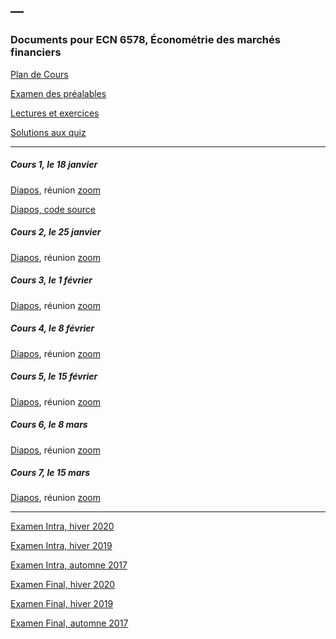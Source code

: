 ---
---

<link rel="stylesheet" href="styles.css" type="text/css">

### Documents pour ECN 6578, Économétrie des marchés financiers

[Plan de Cours](./ECN6578/ECN6578A-H21-PC.pdf)

[Examen des préalables](./ECN6578/examen_prealables.pdf)

[Lectures et exercices](./ECN6578/LX.pdf)

[Solutions aux quiz](./ECN6578/Quiz_solutions.pdf)

***

##### Cours 1, le 18 janvier

[Diapos](./ECN6578/ECN6578_1.pdf),
réunion
[zoom](https://umontreal.zoom.us/rec/share/37iwZakvuh9CC7YLVH0NmXAd6ao1NDjlWxWS1XY9piOWpz-136NxtFME6IdKcpPg.AXIAk-hOcdOINCWA)

[Diapos, code source](./ECN6578/ECN6578_1.Rmd)

##### Cours 2, le 25 janvier

[Diapos](./ECN6578/ECN6578_2.pdf),
réunion
[zoom](https://umontreal.zoom.us/rec/share/dJyZp_4v9RX2NDSo6PIUp2ELUGF1bxDtmaDKIAdPEE0xp-M1SJk8MOUmB_jy_ktY.0XmxuUxN2LEbWkVS)

##### Cours 3, le 1 février

[Diapos](./ECN6578/ECN6578_3.pdf),
réunion
[zoom](https://umontreal.zoom.us/rec/share/I8Uf0KiYV9J4e0Yzr5dNzjv_zi8Tc3FBUd5-dyI1bv2pmdmSBuVvi00b5G8YACXZ.Gz5ycC3-Gm2H5aNb)

##### Cours 4, le 8 février

[Diapos](./ECN6578/ECN6578_4.pdf),
réunion
[zoom](https://umontreal.zoom.us/rec/share/eXVhCYNzvMC_9WvQfeGBuPFjCsqYe1cMXL1nuawSE2cTtqyHRwBCziRkaXk_eLh5.QMhJmlvZo11cYsLw)

##### Cours 5, le 15 février

[Diapos](./ECN6578/ECN6578_5.pdf),
réunion
[zoom](https://umontreal.zoom.us/rec/share/AU1P_PWd-s6lXEtG8jokYOY014y-wWVNCda8TkZWNmoa8BwTtmr282ZYOj92ibM1.JnHPbJI6cCv62xp5)

##### Cours 6, le 8 mars

[Diapos](./ECN6578/ECN6578_6.pdf), réunion
[zoom](https://umontreal.zoom.us/rec/share/YZJBwXyQuGW7ttzFwZZ-_aln6qMyBJ7kGtGmg4Sd6KwnuGgV0j_GvRgfeI5TLoDL.C7UZj7zT22DQHtl-)

##### Cours 7, le 15 mars

[Diapos](./ECN6578/ECN6578_7.pdf), réunion
[zoom](https://umontreal.zoom.us/rec/share/mZiS12GqWw-9yYciEdS3P4TydZGM6cPhxxL_LMG--PtbUSu3Xi8CdiqNvfYxSZQD.T8pYYzugrtDdGKwA)

***

[Examen Intra, hiver 2020](./ECN6578/EI20.pdf)

[Examen Intra, hiver 2019](./ECN6578/EI19.pdf)

[Examen Intra, automne 2017](./ECN6578/ECN6578A_EI17.pdf)

[Examen Final, hiver 2020](./ECN6578/EF20.pdf)

[Examen Final, hiver 2019](./ECN6578/EF19.pdf)

[Examen Final, automne 2017](./ECN6578/EF17A.pdf)

